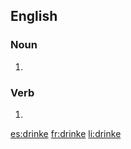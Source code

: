 ==English==

===Noun===
{{en-noun}}

# {{obsolete spelling of|drink}}

===Verb===
{{infl|en|verb}}

# {{obsolete spelling of|drink}}

[[es:drinke]]
[[fr:drinke]]
[[li:drinke]]